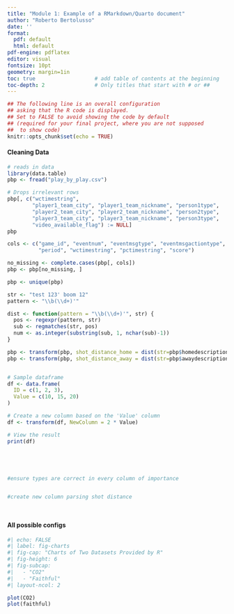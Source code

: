 ```yaml
---
title: "Module 1: Example of a RMarkdown/Quarto document"
author: "Roberto Bertolusso"
date: ''
format:
  pdf: default
  html: default
pdf-engine: pdflatex
editor: visual
fontsize: 10pt
geometry: margin=1in
toc: true                   # add table of contents at the beginning
toc-depth: 2                # Only titles that start with # or ##
---
```


```r
## The following line is an overall configuration
## asking that the R code is displayed.
## Set to FALSE to avoid showing the code by default
## (required for your final project, where you are not supposed
##  to show code)
knitr::opts_chunk$set(echo = TRUE)
```

#### Cleaning Data

```r
# reads in data
library(data.table)
pbp <- fread("play_by_play.csv")

# Drops irrelevant rows
pbp[, c("wctimestring",
        "player1_team_city", "player1_team_nickname", "person1type",
        "player2_team_city", "player2_team_nickname", "person2type",
        "player3_team_city", "player3_team_nickname", "person3type",
        "video_available_flag") := NULL]
pbp

cols <- c("game_id", "eventnum", "eventmsgtype", "eventmsgactiontype",
          "period", "wctimestring", "pctimestring", "score")

no_missing <- complete.cases(pbp[, cols])
pbp <- pbp[no_missing, ]

pbp <- unique(pbp)

str <- "test 123' boom 12"
pattern <- "\\b(\\d+)'"

dist <- function(pattern = "\\b(\\d+)'", str) {
  pos <- regexpr(pattern, str)
  sub <- regmatches(str, pos)
  num <- as.integer(substring(sub, 1, nchar(sub)-1))
}

pbp <- transform(pbp, shot_distance_home = dist(str=pbp$homedescription))
pbp <- transform(pbp, shot_distance_away = dist(str=pbp$awaydescription))


# Sample dataframe
df <- data.frame(
  ID = c(1, 2, 3),
  Value = c(10, 15, 20)
)

# Create a new column based on the 'Value' column
df <- transform(df, NewColumn = 2 * Value)

# View the result
print(df)





#ensure types are correct in every column of importance


#create new column parsing shot distance




```

#### All possible configs

```r
#| echo: FALSE
#| label: fig-charts
#| fig-cap: "Charts of Two Datasets Provided by R"
#| fig-height: 6
#| fig-subcap: 
#|   - "CO2"
#|   - "Faithful"
#| layout-ncol: 2

plot(CO2)
plot(faithful)
```
